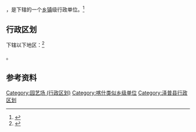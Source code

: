 {{中国乡级行政区|65/31/24/402/000}}

'''{{PAGENAMEBASE}}'''，是{{PRC admin/fullname|65/31/24/402/000|3}}下辖的一个[[乡镇|乡镇]]级行政单位。<ref>{{PRC admin/ref sgc|{{PRC admin/parent|65/31/24/402/000}}}}</ref>

== 行政区划 ==

{{PAGENAMEBASE}}下辖以下地区：<ref>{{PRC admin/ref sgc|65/31/24/402/000}}</ref>

{{PRC admin/children|65/31/24/402/000}}。

== 参考资料 ==

{{reflist}}

{{泽普县行政区划}}
{{新疆行政区划小作品}}

[[Category:园艺场_(行政区划)|Category:园艺场 (行政区划)]]
[[Category:喀什类似乡级单位|Category:喀什类似乡级单位]]
[[Category:泽普县行政区划|Category:泽普县行政区划]]